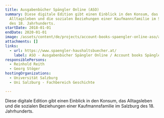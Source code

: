 ```yaml
---
title: Ausgabenbücher Spängler Online (ASO)
summary: Diese digitale Edition gibt einen Einblick in den Konsum, das
  Alltagsleben und die sozialen Beziehungen einer Kaufmannsfamilie im Salzburg
  des 18. Jahrhunderts.
startDate: 2018-01-01
endDate: 2020-01-01
image: /assets/content/de/projects/account-books-spaengler-online-aso/aso_entree.jpg
attachments: []
links:
  - url: https://www.spaengler-haushaltsbuecher.at/
    label: ASO - Ausgabenbücher Spängler Online / Account books Spängler Online
responsiblePersons:
  - Reinhold Reith
  - Georg Stöger
hostingOrganizations:
  - Universität Salzburg
  - Uni Salzburg - Fachbereich Geschichte

---
```

Diese digitale Edition gibt einen Einblick in den Konsum, das Alltagsleben und die sozialen Beziehungen einer Kaufmannsfamilie im Salzburg des 18. Jahrhunderts.